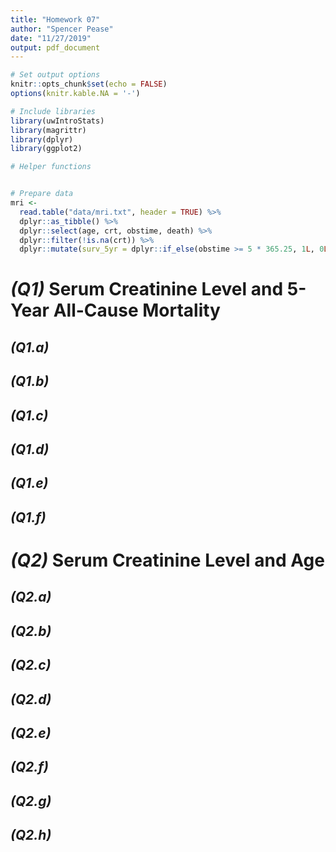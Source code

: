 ```yaml
---
title: "Homework 07"
author: "Spencer Pease"
date: "11/27/2019"
output: pdf_document
---
```


```r

# Set output options
knitr::opts_chunk$set(echo = FALSE)
options(knitr.kable.NA = '-')

# Include libraries
library(uwIntroStats)
library(magrittr)
library(dplyr)
library(ggplot2)

# Helper functions


# Prepare data
mri <-
  read.table("data/mri.txt", header = TRUE) %>%
  dplyr::as_tibble() %>%
  dplyr::select(age, crt, obstime, death) %>% 
  dplyr::filter(!is.na(crt)) %>%
  dplyr::mutate(surv_5yr = dplyr::if_else(obstime >= 5 * 365.25, 1L, 0L))

```


# _(Q1)_ Serum Creatinine Level and 5-Year All-Cause Mortality

## _(Q1.a)_
## _(Q1.b)_
## _(Q1.c)_
## _(Q1.d)_
## _(Q1.e)_
## _(Q1.f)_


# _(Q2)_ Serum Creatinine Level and Age

## _(Q2.a)_
## _(Q2.b)_
## _(Q2.c)_
## _(Q2.d)_
## _(Q2.e)_
## _(Q2.f)_
## _(Q2.g)_
## _(Q2.h)_
